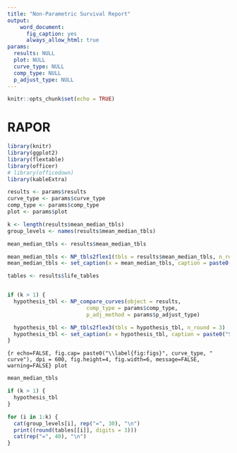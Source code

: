 ---
title: "Non-Parametric Survival Report"
output:
    word_document:
      fig_caption: yes
      always_allow_html: true
params:
  results: NULL
  plot: NULL
  curve_type: NULL
  comp_type: NULL
  p_adjust_type: NULL
---

```{r setup, include=FALSE}
knitr::opts_chunk$set(echo = TRUE)
```

# RAPOR
```{r message=FALSE, warning=FALSE, include=FALSE}
library(knitr)
library(ggplot2)
library(flextable)
library(officer)
# library(officedown)
library(kableExtra)

results <- params$results
curve_type <- params$curve_type
comp_type <- params$comp_type
plot <- params$plot

k <- length(results$mean_median_tbls)
group_levels <- names(results$mean_median_tbls)

mean_median_tbls <- results$mean_median_tbls

mean_median_tbls <- NP_tbls2flex1(tbls = results$mean_median_tbls, n_round = 3)
mean_median_tbls <- set_caption(x = mean_median_tbls, caption = paste0("Expected mean and median values for ", ifelse(k > 1, " for each group", "")))

tables <- results$life_tables


if (k > 1) {
  hypothesis_tbl <- NP_compare_curves(object = results,
                         comp_type = params$comp_type, 
                         p_adj_method = params$p_adjust_type)

  hypothesis_tbl <- NP_tbls2flex3(tbls = hypothesis_tbl, n_round = 3)
  hypothesis_tbl <- set_caption(x = hypothesis_tbl, caption = paste0("Statistical comparison of survival rates of each group"))
}
```
  
  
```{r echo=FALSE, fig.cap= paste0("\\label{fig:figs}", curve_type, " curve"), dpi = 600, fig.height=4, fig.width=6, message=FALSE, warning=FALSE}
plot
```
  
  
```{r warning=FALSE, echo = FALSE}
mean_median_tbls
```
  
  

```{r echo = FALSE, warning = FALSE}
if (k > 1) {
  hypothesis_tbl
}
```

  

```{r warning = FALSE, echo = FALSE}
for (i in 1:k) {
  cat(group_levels[i], rep("=", 30), "\n")
  print((round(tables[[i]], digits = 3)))
  cat(rep("=", 40), "\n")
}
```

